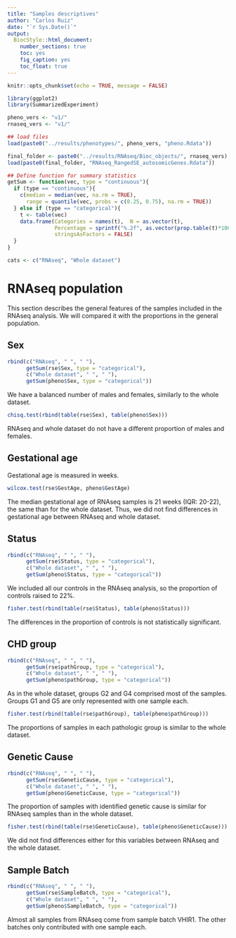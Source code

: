 ```yaml
---
title: "Samples descriptives"
author: "Carlos Ruiz"
date: "`r Sys.Date()`"
output: 
  BiocStyle::html_document:
    number_sections: true
    toc: yes
    fig_caption: yes
    toc_float: true
---
```


```r
knitr::opts_chunk$set(echo = TRUE, message = FALSE)
```

```r
library(ggplot2)
library(SummarizedExperiment)

pheno_vers <- "v1/"
rnaseq_vers <- "v1/"

## load files
load(paste0("../results/phenotypes/", pheno_vers, "pheno.Rdata"))

final_folder <- paste0("../results/RNAseq/Bioc_objects/", rnaseq_vers)
load(paste0(final_folder, "RNAseq_RangedSE_autosomicGenes.Rdata"))

## Define function for summary statistics
getSum <- function(vec, type = "continuous"){
  if (type == "continuous"){
    c(median = median(vec, na.rm = TRUE), 
      range = quantile(vec, probs = c(0.25, 0.75), na.rm = TRUE))
  } else if (type == "categorical"){
    t <- table(vec)
    data.frame(Categories = names(t),  N = as.vector(t), 
               Percentage = sprintf("%.2f", as.vector(prop.table(t)*100)),
               stringsAsFactors = FALSE)
  }
}

cats <- c("RNAseq", "Whole dataset")
```

# RNAseq population

This section describes the general features of the samples included in the RNAseq analysis. We will compared it with the proportions in the general population.

## Sex

```r
rbind(c("RNAseq", " ", " "),
      getSum(rse$Sex, type = "categorical"),
      c("Whole dataset", " ", " "),
      getSum(pheno$Sex, type = "categorical"))

```

We have a balanced number of males and females, similarly to the whole dataset.

```r
chisq.test(rbind(table(rse$Sex), table(pheno$Sex)))
```

RNAseq and whole dataset do not have a different proportion of males and females. 

## Gestational age

Gestational age is measured in weeks.

```r
wilcox.test(rse$GestAge, pheno$GestAge)
```

The median gestational age of RNAseq samples is 21 weeks (IQR: 20-22), the same than for the whole dataset. Thus, we did not find differences in gestational age between RNAseq and whole dataset.

## Status

```r
rbind(c("RNAseq", " ", " "),
      getSum(rse$Status, type = "categorical"),
      c("Whole dataset", " ", " "),
      getSum(pheno$Status, type = "categorical"))
```

We included all our controls in the RNAseq analysis, so the proportion of controls raised to 22%. 

```r
fisher.test(rbind(table(rse$Status), table(pheno$Status)))
```

The differences in the proportion of controls is not statistically significant.

## CHD group

```r
rbind(c("RNAseq", " ", " "),
      getSum(rse$pathGroup, type = "categorical"),
      c("Whole dataset", " ", " "),
      getSum(pheno$pathGroup, type = "categorical"))
```

As in the whole dataset, groups G2 and G4 comprised most of the samples. Groups G1 and G5 are only represented with one sample each.

```r
fisher.test(rbind(table(rse$pathGroup), table(pheno$pathGroup)))
```

The proportions of samples in each pathologic group is similar to the whole dataset.

## Genetic Cause

```r
rbind(c("RNAseq", " ", " "),
      getSum(rse$GeneticCause, type = "categorical"),
      c("Whole dataset", " ", " "),
      getSum(pheno$GeneticCause, type = "categorical"))
```

The proportion of samples with identified genetic cause is similar for RNAseq samples than in the whole dataset.

```r
fisher.test(rbind(table(rse$GeneticCause), table(pheno$GeneticCause)))
```

We did not find differences either for this variables between RNAseq and the whole dataset.

## Sample Batch

```r
rbind(c("RNAseq", " ", " "),
      getSum(rse$SampleBatch, type = "categorical"),
      c("Whole dataset", " ", " "),
      getSum(pheno$SampleBatch, type = "categorical"))
```

Almost all samples from RNAseq come from sample batch VHIR1. The other batches only contributed with one sample each. 